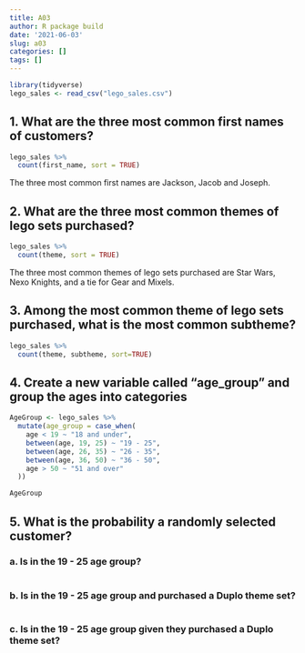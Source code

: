 ```yaml
---
title: A03
author: R package build
date: '2021-06-03'
slug: a03
categories: []
tags: []
---
```


```r
library(tidyverse)
lego_sales <- read_csv("lego_sales.csv")
```

## 1. What are the three most common first names of customers?
```r
lego_sales %>%
  count(first_name, sort = TRUE)
```
The three most common first names are Jackson, Jacob and Joseph.

## 2. What are the three most common themes of lego sets purchased?
```r
lego_sales %>%
  count(theme, sort = TRUE)
```
The three most common themes of lego sets purchased are Star Wars, Nexo Knights, and a tie for Gear and Mixels.

## 3. Among the most common theme of lego sets purchased, what is the most common subtheme?
```r
lego_sales %>%
  count(theme, subtheme, sort=TRUE)
```

## 4. Create a new variable called "age_group" and group the ages into categories
```r
AgeGroup <- lego_sales %>%
  mutate(age_group = case_when(
    age < 19 ~ "18 and under",
    between(age, 19, 25) ~ "19 - 25",
    between(age, 26, 35) ~ "26 - 35",
    between(age, 36, 50) ~ "36 - 50",
    age > 50 ~ "51 and over"
  ))

AgeGroup
```
## 5. What is the probability a randomly selected customer?

### a. Is in the 19 - 25 age group?
```r

```

### b. Is in the 19 - 25 age group and purchased a Duplo theme set?
```r

```

### c. Is in the 19 - 25 age group given they purchased a Duplo theme set?

```r

```



